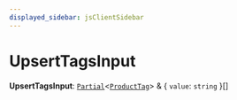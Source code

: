 ```yaml
---
displayed_sidebar: jsClientSidebar
---
```



# UpsertTagsInput

 **UpsertTagsInput**: [`Partial`](internal.Partial.mdx)<[`ProductTag`](../classes/internal.ProductTag.mdx)\> & { `value`: `string`  }[]
